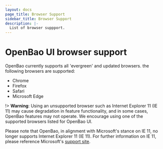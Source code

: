 ```yaml
---
layout: docs
page_title: Browser Support
sidebar_title: Browser Support
description: |-
  List of browser suppport.
---
```


# OpenBao UI browser support

OpenBao currently supports all 'evergreen' and updated browsers. the following browsers are supported:

- Chrome
- Firefox
- Safari
- Microsoft Edge

!> **Warning**: Using an unsupported browser such as Internet Explorer 11 (IE 11) may cause degradation in feature functionality, and in some cases, OpenBao features may not operate. We encourage using one of the supported browsers listed for OpenBao UI.

Please note that OpenBao, in alignment with Microsoft's stance on IE 11, no longer supports Internet Explorer 11 (IE 11). For further information on IE 11, please reference Microsoft's [support site](https://docs.microsoft.com/en-US/lifecycle/faq/internet-explorer-microsoft-edge).
